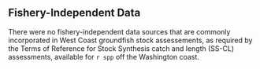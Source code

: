 ## Fishery-Independent Data

There were no fishery-independent data sources that are commonly incorporated in West Coast groundfish stock assessements, as required by the Terms of Reference for Stock Synthesis catch and length (SS-CL) assessments, available for `r spp` off the Washington coast.